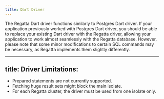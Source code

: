 ```yaml
---
title: Dart Driver
---
```


The Regatta Dart driver functions similarly to Postgres Dart driver. If your application previously worked with Postgres Dart driver, you should be able to replace your existing Dart driver with the Regatta driver, allowing your application 
to work almost seamlessly with the Regatta database.
However, please note that some minor modifications to certain SQL commands may be necessary, as Regatta implements them slightly differently.

---
title: Driver Limitations:
---

- Prepared statements are not currently supported.
- Fetching huge result sets might block the main isolate.
- For each Regatta cluster, the driver must be used from one isolate only.